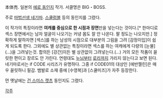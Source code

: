 本体売. 일본의 [[에로 동인지]] 작가. 서클명은 BIG・BOSS.

주로 [[마법선생 네기마]]. [[스쿨럼블]] 등의 동인지를 그렸다.

이 작가의 특징이라면 '''여캐를 중심으로 한 시점과 장면'''만을 넣는다는 것이다.[* 한마디로 섹스 장면에서는 남자 얼굴이 나오기는 커녕 몸도 잘 안 나온다. 팔 정도는 나오지만.] 정확하게 말하자면 [섹스]를 하는 남성의 시점으로 대부분의 그림을 그려 [감정이입]이 쉽게 되도록 한다. 그외에도 별 상관없는 특징이라면 섹스를 하는 여캐에게 다량의 [눈물](...)을 그려넣는것. 합의든 [강간]이든 별 상관없이 그려넣는다.(...)
거의 모든 작품이 꼴릿한 편이고 장르도 안 가린다. 연령대도 [[누님]]부터 [[로리]]까지 가리지 않는다고 보면 된다.
네기마로서는 if CODE 시리즈가 유명하다. 그중 if CODE01의 대상인 [에반젤린]은 매우 꼴릿하니 필감.
뱀발로 소재 중에 [수영복]과 [스쿨미즈]가 자주 등장한다. 

먼 옛날에는 [[건 스미스 캣츠]] 동인지도 그렸다.

[[각주]]
